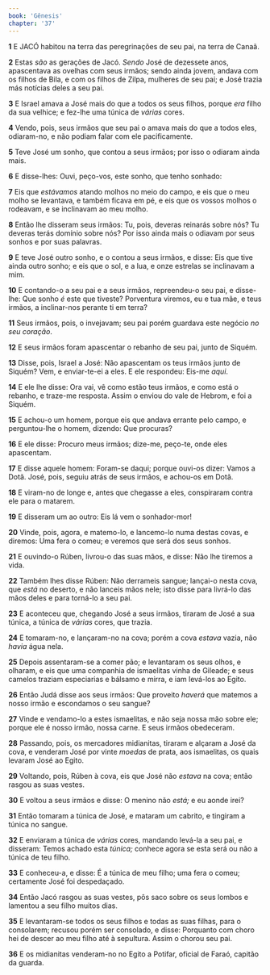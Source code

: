 ```yaml
---
book: 'Gênesis'
chapter: '37'
---
```


**1** E JACÓ habitou na terra das peregrinações de seu pai, na terra de Canaã.

**2** Estas _são_ as gerações de Jacó. _Sendo_ José de dezessete anos, apascentava as ovelhas com seus irmãos; sendo ainda jovem, andava com os filhos de Bila, e com os filhos de Zilpa, mulheres de seu pai; e José trazia más notícias deles a seu pai.

**3** E Israel amava a José mais do que a todos os seus filhos, porque _era_ filho da sua velhice; e fez-lhe uma túnica de _várias_ cores.

**4** Vendo, pois, seus irmãos que seu pai o amava mais do que a todos eles, odiaram-no, e não podiam falar com ele pacificamente.

**5** Teve José um sonho, que contou a seus irmãos; por isso o odiaram ainda mais.

**6** E disse-lhes: Ouvi, peço-vos, este sonho, que tenho sonhado:

**7** Eis que _estávamos_ atando molhos no meio do campo, e eis que o meu molho se levantava, e também ficava em pé, e eis que os vossos molhos o rodeavam, e se inclinavam ao meu molho.

**8** Então lhe disseram seus irmãos: Tu, pois, deveras reinarás sobre nós? Tu deveras terás domínio sobre nós? Por isso ainda mais o odiavam por seus sonhos e por suas palavras.

**9** E teve José outro sonho, e o contou a seus irmãos, e disse: Eis que tive ainda outro sonho; e eis que o sol, e a lua, e onze estrelas se inclinavam a mim.

**10** E contando-o a seu pai e a seus irmãos, repreendeu-o seu pai, e disse-lhe: Que sonho _é_ este que tiveste? Porventura viremos, eu e tua mãe, e teus irmãos, a inclinar-nos perante ti em terra?

**11** Seus irmãos, pois, o invejavam; seu pai porém guardava este negócio _no seu coração_.

**12** E seus irmãos foram apascentar o rebanho de seu pai, junto de Siquém.

**13** Disse, pois, Israel a José: Não apascentam os teus irmãos junto de Siquém? Vem, e enviar-te-ei a eles. E ele respondeu: Eis-me _aqui_.

**14** E ele lhe disse: Ora vai, vê como estão teus irmãos, e como está o rebanho, e traze-me resposta. Assim o enviou do vale de Hebrom, e foi a Siquém.

**15** E achou-o um homem, porque eis que andava errante pelo campo, e perguntou-lhe o homem, dizendo: Que procuras?

**16** E ele disse: Procuro meus irmãos; dize-me, peço-te, onde eles apascentam.

**17** E disse aquele homem: Foram-se daqui; porque ouvi-os dizer: Vamos a Dotã. José, pois, seguiu atrás de seus irmãos, e achou-os em Dotã.

**18** E viram-no de longe e, antes que chegasse a eles, conspiraram contra ele para o matarem.

**19** E disseram um ao outro: Eis lá vem o sonhador-mor!

**20** Vinde, pois, agora, e matemo-lo, e lancemo-lo numa destas covas, e diremos: Uma fera o comeu; e veremos que será dos seus sonhos.

**21** E ouvindo-o Rúben, livrou-o das suas mãos, e disse: Não lhe tiremos a vida.

**22** Também lhes disse Rúben: Não derrameis sangue; lançai-o nesta cova, que _está_ no deserto, e não lanceis mãos nele; isto disse para livrá-lo das mãos deles e para torná-lo a seu pai.

**23** E aconteceu que, chegando José a seus irmãos, tiraram de José a sua túnica, a túnica de _várias_ cores, que trazia.

**24** E tomaram-no, e lançaram-no na cova; porém a cova _estava_ vazia, não _havia_ água nela.

**25** Depois assentaram-se a comer pão; e levantaram os seus olhos, e olharam, e eis que uma companhia de ismaelitas vinha de Gileade; e seus camelos traziam especiarias e bálsamo e mirra, e iam levá-los ao Egito.

**26** Então Judá disse aos seus irmãos: Que proveito _haverá_ que matemos a nosso irmão e escondamos o seu sangue?

**27** Vinde e vendamo-lo a estes ismaelitas, e não seja nossa mão sobre ele; porque ele é nosso irmão, nossa carne. E seus irmãos obedeceram.

**28** Passando, pois, os mercadores midianitas, tiraram e alçaram a José da cova, e venderam José por vinte _moedas_ de prata, aos ismaelitas, os quais levaram José ao Egito.

**29** Voltando, pois, Rúben à cova, eis que José não _estava_ na cova; então rasgou as suas vestes.

**30** E voltou a seus irmãos e disse: O menino não _está;_ e eu aonde irei?

**31** Então tomaram a túnica de José, e mataram um cabrito, e tingiram a túnica no sangue.

**32** E enviaram a túnica de _várias_ cores, mandando levá-la a seu pai, e disseram: Temos achado esta _túnica;_ conhece agora se esta será ou não a túnica de teu filho.

**33** E conheceu-a, e disse: É a túnica de meu filho; uma fera o comeu; certamente José foi despedaçado.

**34** Então Jacó rasgou as suas vestes, pôs saco sobre os seus lombos e lamentou a seu filho muitos dias.

**35** E levantaram-se todos os seus filhos e todas as suas filhas, para o consolarem; recusou porém ser consolado, e disse: Porquanto com choro hei de descer ao meu filho até à sepultura. Assim o chorou seu pai.

**36** E os midianitas venderam-no no Egito a Potifar, oficial de Faraó, capitão da guarda.
